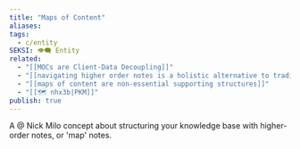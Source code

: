```yaml
---
title: "Maps of Content"
aliases: 
tags:
  - c/entity
SEKSI: 👁️‍🗨️ Entity
related:
  - "[[MOCs are Client-Data Decoupling]]"
  - "[[navigating higher order notes is a holistic alternative to traditional spaced repetition]]"
  - "[[maps of content are non-essential supporting structures]]"
  - "[[🗺️ nhx3b|PKM]]"
publish: true
---
```



A <Link href="/c/-nick-milo" className="text-[var(--color-primary)] hover:underline hover:text-[var(--color-secondary)] transition-colors font-medium">@ Nick Milo</Link> concept about structuring your knowledge base with higher-order notes, or 'map' notes. 
